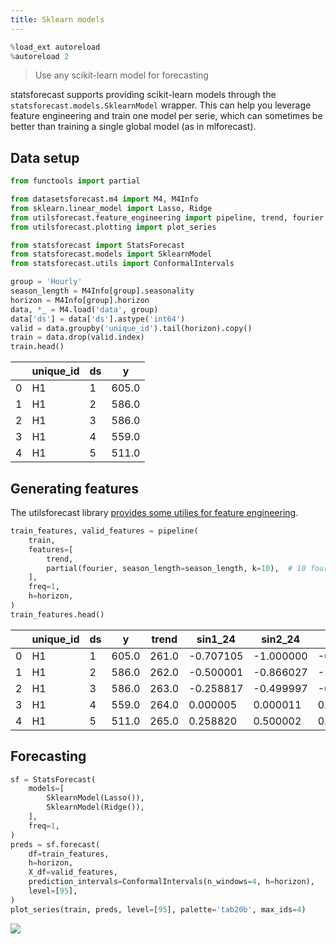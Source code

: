 ```yaml
---
title: Sklearn models
---
```



```python
%load_ext autoreload
%autoreload 2
```


> Use any scikit-learn model for forecasting

statsforecast supports providing scikit-learn models through the
`statsforecast.models.SklearnModel` wrapper. This can help you leverage
feature engineering and train one model per serie, which can sometimes
be better than training a single global model (as in mlforecast).

## Data setup

```python
from functools import partial

from datasetsforecast.m4 import M4, M4Info
from sklearn.linear_model import Lasso, Ridge
from utilsforecast.feature_engineering import pipeline, trend, fourier
from utilsforecast.plotting import plot_series

from statsforecast import StatsForecast
from statsforecast.models import SklearnModel
from statsforecast.utils import ConformalIntervals
```


```python
group = 'Hourly'
season_length = M4Info[group].seasonality
horizon = M4Info[group].horizon
data, *_ = M4.load('data', group)
data['ds'] = data['ds'].astype('int64')
valid = data.groupby('unique_id').tail(horizon).copy()
train = data.drop(valid.index)
train.head()
```

|     | unique_id | ds  | y     |
|-----|-----------|-----|-------|
| 0   | H1        | 1   | 605.0 |
| 1   | H1        | 2   | 586.0 |
| 2   | H1        | 3   | 586.0 |
| 3   | H1        | 4   | 559.0 |
| 4   | H1        | 5   | 511.0 |

## Generating features

The utilsforecast library [provides some utilies for feature
engineering](https://nixtlaverse.nixtla.io/utilsforecast/feature_engineering.html).

```python
train_features, valid_features = pipeline(
    train,
    features=[
        trend,        
        partial(fourier, season_length=season_length, k=10),  # 10 fourier terms
    ],
    freq=1,
    h=horizon,
)
train_features.head()
```

|     | unique_id | ds  | y     | trend | sin1_24   | sin2_24   | sin3_24   | sin4_24   | sin5_24   | sin6_24   | sin7_24   | sin8_24   | sin9_24   | sin10_24  | cos1_24  | cos2_24  | cos3_24   | cos4_24   | cos5_24   | cos6_24   | cos7_24   | cos8_24   | cos9_24   | cos10_24  |
|-----|-----------|-----|-------|-------|-----------|-----------|-----------|-----------|-----------|-----------|-----------|-----------|-----------|-----------|----------|----------|-----------|-----------|-----------|-----------|-----------|-----------|-----------|-----------|
| 0   | H1        | 1   | 605.0 | 261.0 | -0.707105 | -1.000000 | -0.707108 | -0.000012 | 0.707112  | 1.000000  | 0.707095  | 0.000024  | -0.707125 | -1.000000 | 0.707109 | 0.000006 | -0.707106 | -1.000000 | -0.707101 | -0.000003 | 0.707119  | 1.000000  | 0.707088  | -0.000015 |
| 1   | H1        | 2   | 586.0 | 262.0 | -0.500001 | -0.866027 | -1.000000 | -0.866023 | -0.499988 | -0.000007 | 0.500001  | 0.866031  | 1.000000  | 0.866011  | 0.866025 | 0.499998 | 0.000004  | -0.500005 | -0.866032 | -1.000000 | -0.866025 | -0.499991 | 0.000019  | 0.500025  |
| 2   | H1        | 3   | 586.0 | 263.0 | -0.258817 | -0.499997 | -0.707103 | -0.866021 | -0.965931 | -1.000000 | -0.965922 | -0.866033 | -0.707098 | -0.499964 | 0.965926 | 0.866027 | 0.707111  | 0.500007  | 0.258799  | 0.000012  | -0.258835 | -0.499986 | -0.707116 | -0.866046 |
| 3   | H1        | 4   | 559.0 | 264.0 | 0.000005  | 0.000011  | 0.000008  | 0.000021  | 0.000003  | 0.000016  | -0.000001 | 0.000042  | -0.000006 | 0.000007  | 1.000000 | 1.000000 | 1.000000  | 1.000000  | 1.000000  | 1.000000  | 1.000000  | 1.000000  | 1.000000  | 1.000000  |
| 4   | H1        | 5   | 511.0 | 265.0 | 0.258820  | 0.500002  | 0.707114  | 0.866027  | 0.965925  | 1.000000  | 0.965930  | 0.866022  | 0.707106  | 0.500005  | 0.965926 | 0.866024 | 0.707099  | 0.499997  | 0.258822  | -0.000021 | -0.258803 | -0.500006 | -0.707107 | -0.866022 |

## Forecasting

```python
sf = StatsForecast(
    models=[
        SklearnModel(Lasso()),
        SklearnModel(Ridge()),
    ],
    freq=1,
)
preds = sf.forecast(
    df=train_features,
    h=horizon,
    X_df=valid_features,
    prediction_intervals=ConformalIntervals(n_windows=4, h=horizon),
    level=[95],
)
plot_series(train, preds, level=[95], palette='tab20b', max_ids=4)
```

![](sklearn_models_files/figure-markdown_strict/cell-6-output-1.png)

